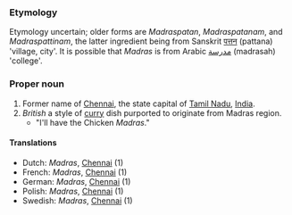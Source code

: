 ===Etymology===
Etymology uncertain; older forms are ''Madraspatan'', ''Madraspatanam'', and ''Madraspattinam'', the latter ingredient being from Sanskrit [[पत्तन]] (pattana) 'village, city'.  It is possible that ''Madras'' is from Arabic [[مدرسة]] (madrasah) 'college'.

===Proper noun===
#Former name of [[Chennai]], the state capital of [[Tamil Nadu]], [[India]].
#''British'' a style of [[curry]] dish purported to originate from Madras region.   
#*"I'll have the Chicken ''Madras''."

====Translations====
*Dutch: ''Madras'', [[Chennai]] (1) 
*French: ''Madras'', [[Chennai]] (1)
*German: ''Madras'', [[Chennai]] (1)
*Polish: ''Madras'', [[Chennai]] (1)
*Swedish: ''Madras'', [[Chennai]] (1)
